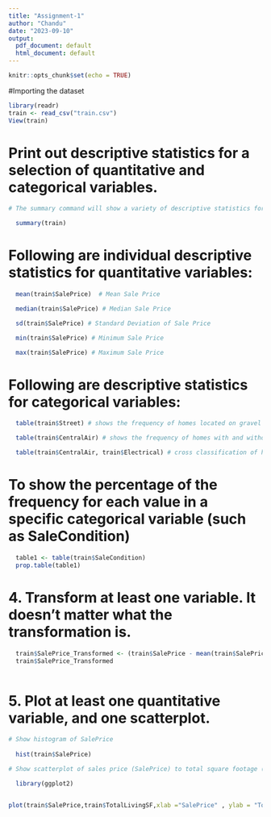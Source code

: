 ---
title: "Assignment-1"
author: "Chandu"
date: "2023-09-10"
output:
  pdf_document: default
  html_document: default
---

```{r setup, include=FALSE}
knitr::opts_chunk$set(echo = TRUE)
```

#Importing the dataset 

```{r}
library(readr)
train <- read_csv("train.csv")
View(train)
```

# Print out descriptive statistics for a selection of quantitative and categorical variables.

```{r}  
# The summary command will show a variety of descriptive statistics for each variable in the data set including the minimum, 1st quartile, median, mean, 3rd quartile, maximum values and if any NAs are present

  summary(train)
```

# Following are individual descriptive statistics for quantitative variables:

```{r}  
  mean(train$SalePrice)  # Mean Sale Price
```
```{r}  
  median(train$SalePrice) # Median Sale Price
```
```{r}  
  sd(train$SalePrice) # Standard Deviation of Sale Price
```
```{r}  
  min(train$SalePrice) # Minimum Sale Price
```
```{r}  
  max(train$SalePrice) # Maximum Sale Price
```

# Following are descriptive statistics for categorical variables:
```{r}  
  table(train$Street) # shows the frequency of homes located on gravel streets vs paved streets
```
```{r}  
  table(train$CentralAir) # shows the frequency of homes with and without central air
```
```{r}  
  table(train$CentralAir, train$Electrical) # cross classification of homes with and without central air (Y/N) and the type of electrical for the home (fuse box, electrical)
```

# To show the percentage of the frequency for each value in a specific categorical variable (such as SaleCondition)
```{r}
  table1 <- table(train$SaleCondition)
  prop.table(table1)
```  

# 4. Transform at least one variable. It doesn’t matter what the transformation is.
```{r}
  train$SalePrice_Transformed <- (train$SalePrice - mean(train$SalePrice))/sd(train$SalePrice)
  train$SalePrice_Transformed
  
```


# 5. Plot at least one quantitative variable, and one scatterplot.
```{r}
# Show histogram of SalePrice
  
  hist(train$SalePrice)
```

```{r}
# Show scatterplot of sales price (SalePrice) to total square footage (TotalLivingSF):

  library(ggplot2)


plot(train$SalePrice,train$TotalLivingSF,xlab ="SalePrice" , ylab = "TotalLivingSF")
```  
